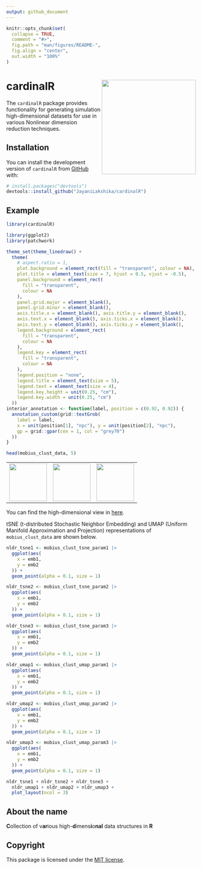 ```yaml
---
output: github_document
---
```


<!-- README.md is generated from README.Rmd. Please edit that file -->

```r
knitr::opts_chunk$set(
  collapse = TRUE,
  comment = "#>",
  fig.path = "man/figures/README-",
  fig.align = "center",
  out.width = "100%"
)
```

# cardinalR <img src="man/figures/logo.png" align="right" height="250" alt="" />

The `cardinalR` package provides functionality for generating simulation high-dimensional datasets for use in various Nonlinear dimension reduction techniques.

## Installation

You can install the development version of `cardinalR` from [GitHub](https://github.com/) with:

``` r
# install.packages("devtools")
devtools::install_github("JayaniLakshika/cardinalR")
```

## Example

```r
library(cardinalR)
```

```r
library(ggplot2)
library(patchwork)

theme_set(theme_linedraw() +
  theme(
    # aspect.ratio = 1,
    plot.background = element_rect(fill = "transparent", colour = NA),
    plot.title = element_text(size = 7, hjust = 0.5, vjust = -0.5),
    panel.background = element_rect(
      fill = "transparent",
      colour = NA
    ),
    panel.grid.major = element_blank(),
    panel.grid.minor = element_blank(),
    axis.title.x = element_blank(), axis.title.y = element_blank(),
    axis.text.x = element_blank(), axis.ticks.x = element_blank(),
    axis.text.y = element_blank(), axis.ticks.y = element_blank(),
    legend.background = element_rect(
      fill = "transparent",
      colour = NA
    ),
    legend.key = element_rect(
      fill = "transparent",
      colour = NA
    ),
    legend.position = "none",
    legend.title = element_text(size = 5),
    legend.text = element_text(size = 4),
    legend.key.height = unit(0.25, "cm"),
    legend.key.width = unit(0.25, "cm")
  ))
interior_annotation <- function(label, position = c(0.92, 0.92)) {
  annotation_custom(grid::textGrob(
    label = label,
    x = unit(position[1], "npc"), y = unit(position[2], "npc"),
    gp = grid::gpar(cex = 1, col = "grey70")
  ))
}
```

```r
head(mobius_clust_data, 5)
```

<table style="width:100%">
  <tr>
    <td align="center"><img src="man/figures/mobius_1.png" height="100" alt="" /></td>
    <td align="center"><img src="man/figures/mobius_2.png" height="100" alt="" /></td>
    <td align="center"><img src="man/figures/mobius_3.png" height="100" alt="" /></td>
  </tr>
</table>


You can find the high-dimensional view in [here](https://youtu.be/731aZxDifCs).

tSNE (t-distributed Stochastic Neighbor Embedding) and UMAP (Uniform Manifold Approximation and Projection) representations of `mobius_clust_data` are shown below.

```r
nldr_tsne1 <- mobius_clust_tsne_param1 |>
  ggplot(aes(
    x = emb1,
    y = emb2
  )) +
  geom_point(alpha = 0.1, size = 1)

nldr_tsne2 <- mobius_clust_tsne_param2 |>
  ggplot(aes(
    x = emb1,
    y = emb2
  )) +
  geom_point(alpha = 0.1, size = 1)

nldr_tsne3 <- mobius_clust_tsne_param3 |>
  ggplot(aes(
    x = emb1,
    y = emb2
  )) +
  geom_point(alpha = 0.1, size = 1)

nldr_umap1 <- mobius_clust_umap_param1 |>
  ggplot(aes(
    x = emb1,
    y = emb2
  )) +
  geom_point(alpha = 0.1, size = 1)

nldr_umap2 <- mobius_clust_umap_param2 |>
  ggplot(aes(
    x = emb1,
    y = emb2
  )) +
  geom_point(alpha = 0.1, size = 1)

nldr_umap3 <- mobius_clust_umap_param3 |>
  ggplot(aes(
    x = emb1,
    y = emb2
  )) +
  geom_point(alpha = 0.1, size = 1)
```

```r
nldr_tsne1 + nldr_tsne2 + nldr_tsne3 +
  nldr_umap1 + nldr_umap2 + nldr_umap3 +
  plot_layout(ncol = 3)
```

## About the name

**C**ollection of v**ar**ious high-**d**imens**i**o**nal** data structures in **R**

## Copyright

This package is licensed under the [MIT license](https://github.com/JayaniLakshika/cardinalR/tree/main?tab=MIT-2-ov-file). 

